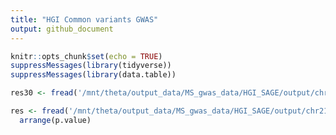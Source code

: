 ```yaml
---
title: "HGI Common variants GWAS"
output: github_document
---
```


```r
knitr::opts_chunk$set(echo = TRUE)
suppressMessages(library(tidyverse))
suppressMessages(library(data.table))
```

```r
res30 <- fread('/mnt/theta/output_data/MS_gwas_data/HGI_SAGE/output/chr21/chr21_30markers.SAIGE.results.txt')

res <- fread('/mnt/theta/output_data/MS_gwas_data/HGI_SAGE/output/chr21/chr21.SAIGE.bgen.txt') %>%
  arrange(p.value)


```

